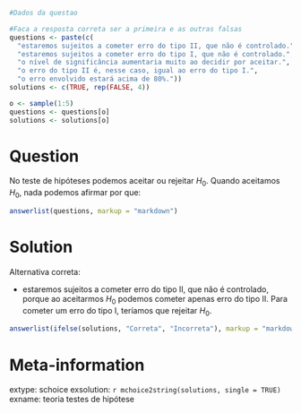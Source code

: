 ```r
#Dados da questao

#Faca a resposta correta ser a primeira e as outras falsas
questions <- paste(c(
  "estaremos sujeitos a cometer erro do tipo II, que não é controlado.", 
  "estaremos sujeitos a cometer erro do tipo I, que não é controlado.", 
  "o nível de significância aumentaria muito ao decidir por aceitar.", 
  "o erro do tipo II é, nesse caso, igual ao erro do tipo I.", 
  "o erro envolvido estará acima de 80%."))
solutions <- c(TRUE, rep(FALSE, 4))

o <- sample(1:5)
questions <- questions[o]
solutions <- solutions[o]
```

Question
========
No teste de hipóteses podemos aceitar ou rejeitar $H_0$. Quando aceitamos $H_0$, nada podemos afirmar por que:

```r
answerlist(questions, markup = "markdown")
```

Solution
========
Alternativa correta:

* estaremos sujeitos a cometer erro do tipo II, que não é controlado, porque ao aceitarmos $H_0$ podemos cometer apenas erro do tipo II. Para cometer um erro do tipo I, teríamos que rejeitar $H_0$.

```r
answerlist(ifelse(solutions, "Correta", "Incorreta"), markup = "markdown")
```

Meta-information
================
extype: schoice
exsolution: `r mchoice2string(solutions, single = TRUE)`
exname: teoria testes de hipótese

